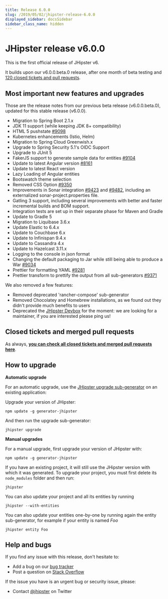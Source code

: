 ```yaml
---
title: Release 6.0.0
slug: /2019/05/02/jhipster-release-6.0.0
displayed_sidebar: docsSidebar
sidebar_class_name: hidden
---
```


JHipster release v6.0.0
==================

This is the first official release of JHipster v6.

It builds upon our v6.0.0.beta.0 release, after one month of beta testing and [120 closed tickets and pull requests](https://github.com/jhipster/generator-jhipster/issues?q=milestone%3A6.0.0+is%3Aclosed).

Most important new features and upgrades
-------------

Those are the release notes from our previous beta release (v6.0.0.beta.0), updated for this stable release (v6.0.0).

- Migration to Spring Boot 2.1.x
- JDK 11 support (while keeping JDK 8+ compatibility)
- HTML 5 pushstate [#9098](https://github.com/jhipster/generator-jhipster/pull/9098)
- Kubernetes enhancements (Istio, Helm)
- Migration to Spring Cloud Greenwish.x
- Upgrade to Spring Security 5.1's OIDC Support
- Upgrade to JUnit 5
- FakerJS support to generate sample data for entities [#9104](https://github.com/jhipster/generator-jhipster/pull/9104)
- Update to latest Angular version [#8161](https://github.com/jhipster/generator-jhipster/pull/8161)
- Update to latest React version
- Lazy Loading of Angular entities
- Bootswatch theme selection
- Removed CSS Option [#9350](https://github.com/jhipster/generator-jhipster/pull/9350)
- Improvements in Sonar integration [#9423](https://github.com/jhipster/generator-jhipster/pull/9423) and [#9482](https://github.com/jhipster/generator-jhipster/pull/9482), including an externalized sonar-project.properties file.
- Gatling 3 support, including several improvements with better and faster incremental builds and BOM support.
- Integration tests are set up in their separate phase for Maven and Gradle
- Update to Gradle 5
- Migration to Liquibase 3.6.x
- Update Elastic to 6.4.x
- Update to Couchbase 6.x
- Update to Infinispan 9.4.x
- Update to Cassandra 4.x
- Update to Hazelcast 3.11.x
- Logging to the console in json format
- Changing the default packaging to Jar while still being able to produce a War [#9034](https://github.com/jhipster/generator-jhipster/pull/9034)
- Prettier for formatting YAML [#9281](https://github.com/jhipster/generator-jhipster/pull/9281)
- Prettier transform to prettify the output from all sub-generators [#9371](https://github.com/jhipster/generator-jhipster/pull/9371)

We also removed a few features:

- Removed deprecated 'rancher-compose' sub-generator
- Removed Chocolatey and Homebrew installations, as we found out they didn't provide much benefits to users
- Deprecated the [JHipster Devbox](https://github.com/jhipster/jhipster-devbox) for the moment: we are looking for a maintainer, if you are interested please ping us!

Closed tickets and merged pull requests
------------
As always, __[you can check all closed tickets and merged pull requests here](https://github.com/jhipster/generator-jhipster/issues?q=milestone%3A6.0.0+is%3Aclosed)__.

How to upgrade
------------

**Automatic upgrade**

For an automatic upgrade, use the [JHipster upgrade sub-generator](/upgrading-an-application/) on an existing application:

Upgrade your version of JHipster:

```
npm update -g generator-jhipster
```

And then run the upgrade sub-generator:

```
jhipster upgrade
```

**Manual upgrades**

For a manual upgrade, first upgrade your version of JHipster with:

```
npm update -g generator-jhipster
```

If you have an existing project, it will still use the JHipster version with which it was generated.
To upgrade your project, you must first delete its `node_modules` folder and then run:

```
jhipster
```

You can also update your project and all its entities by running

```
jhipster --with-entities
```

You can also update your entities one-by-one by running again the entity sub-generator, for example if your entity is named _Foo_

```
jhipster entity Foo
```

Help and bugs
--------------

If you find any issue with this release, don't hesitate to:

- Add a bug on our [bug tracker](https://github.com/jhipster/generator-jhipster/issues?state=open)
- Post a question on [Stack Overflow](http://stackoverflow.com/tags/jhipster/info)

If the issue you have is an urgent bug or security issue, please:

- Contact [@jhipster](https://twitter.com/jhipster) on Twitter
